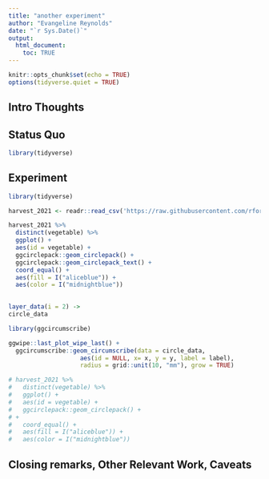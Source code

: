 ```yaml
---
title: "another experiment"
author: "Evangeline Reynolds"
date: "`r Sys.Date()`"
output: 
  html_document:
    toc: TRUE
---
```


```r
knitr::opts_chunk$set(echo = TRUE)
options(tidyverse.quiet = TRUE)
```




## Intro Thoughts


## Status Quo

```r
library(tidyverse)

```

## Experiment

```r
library(tidyverse)

harvest_2021 <- readr::read_csv('https://raw.githubusercontent.com/rfordatascience/tidytuesday/master/data/2024/2024-05-28/harvest_2021.csv')

harvest_2021 %>% 
  distinct(vegetable) %>% 
  ggplot() + 
  aes(id = vegetable) + 
  ggcirclepack::geom_circlepack() + 
  ggcirclepack::geom_circlepack_text() + 
  coord_equal() + 
  aes(fill = I("aliceblue")) + 
  aes(color = I("midnightblue"))
  

layer_data(i = 2) ->
circle_data

library(ggcircumscribe)

ggwipe::last_plot_wipe_last() +   
  ggcircumscribe::geom_circumscribe(data = circle_data, 
                    aes(id = NULL, x= x, y = y, label = label), 
                    radius = grid::unit(10, "mm"), grow = TRUE) 

# harvest_2021 %>% 
#   distinct(vegetable) %>% 
#   ggplot() + 
#   aes(id = vegetable) + 
#   ggcirclepack::geom_circlepack() + 
# + 
#   coord_equal() + 
#   aes(fill = I("aliceblue")) + 
#   aes(color = I("midnightblue"))
```



## Closing remarks, Other Relevant Work, Caveats
